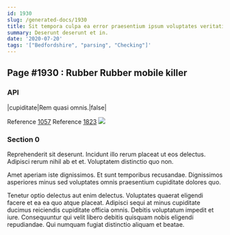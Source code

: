 ```yaml
---
id: 1930
slug: /generated-docs/1930
title: Sit tempora culpa ea error praesentium ipsum voluptates veritatis.
summary: Deserunt deserunt et in.
date: '2020-07-20'
tags: '["Bedfordshire", "parsing", "Checking"]'
---
```


## Page #1930 : Rubber Rubber mobile killer
### API

|cupiditate|Rem quasi omnis.|false|

Reference [1057](/1057)
Reference [1823](/1823)
![](/assets/cats-4.jpg)

### Section 0
Reprehenderit sit deserunt. Incidunt illo rerum placeat ut eos delectus. Adipisci rerum nihil ab et et. Voluptatem distinctio quo non.
 Amet aperiam iste dignissimos. Et sunt temporibus recusandae. Dignissimos asperiores minus sed voluptates omnis praesentium cupiditate dolores quo.
 Tenetur optio delectus aut enim delectus. Voluptates quaerat eligendi facere et ea ea quo atque placeat. Adipisci sequi at minus cupiditate ducimus reiciendis cupiditate officia omnis. Debitis voluptatum impedit et iure. Consequuntur qui velit libero debitis quisquam nobis eligendi repudiandae. Qui numquam fugiat distinctio aliquam et beatae.
